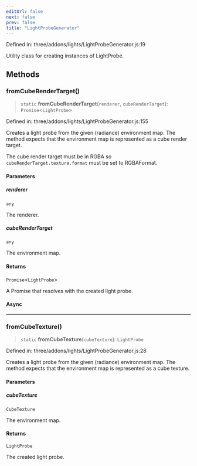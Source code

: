 ```yaml
---
editUrl: false
next: false
prev: false
title: "LightProbeGenerator"
---
```


Defined in: three/addons/lights/LightProbeGenerator.js:19

Utility class for creating instances of LightProbe.

## Methods

### fromCubeRenderTarget()

> `static` **fromCubeRenderTarget**(`renderer`, `cubeRenderTarget`): `Promise`\<`LightProbe`\>

Defined in: three/addons/lights/LightProbeGenerator.js:155

Creates a light probe from the given (radiance) environment map.
The method expects that the environment map is represented as a cube render target.

The cube render target must be in RGBA so `cubeRenderTarget.texture.format` must be
set to RGBAFormat.

#### Parameters

##### renderer

`any`

The renderer.

##### cubeRenderTarget

`any`

The environment map.

#### Returns

`Promise`\<`LightProbe`\>

A Promise that resolves with the created light probe.

#### Async

***

### fromCubeTexture()

> `static` **fromCubeTexture**(`cubeTexture`): `LightProbe`

Defined in: three/addons/lights/LightProbeGenerator.js:28

Creates a light probe from the given (radiance) environment map.
The method expects that the environment map is represented as a cube texture.

#### Parameters

##### cubeTexture

`CubeTexture`

The environment map.

#### Returns

`LightProbe`

The created light probe.

